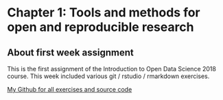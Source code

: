 # Chapter 1: Tools and methods for open and reproducible research

## About first week assignment
This is the first assignment of the Introduction to Open Data Science 2018 course. This week included various git / rstudio / rmarkdown exercises.

[My Github for all exercises and source code](https://github.com/phcourses/IODS-project)
